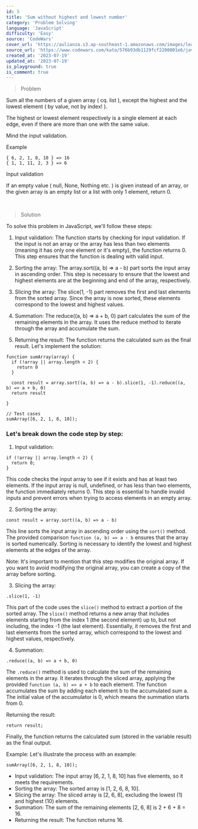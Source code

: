 ```yaml
---
id: 5
title: 'Sum without highest and lowest number'
category: 'Problem Solving'
language: 'JavaScript'
difficulty: 'Easy'
source: 'CodeWars'
cover_url: 'https://aulianza.s3.ap-southeast-1.amazonaws.com/images/learn/learn-problem-solving.png'
source_url: 'https://www.codewars.com/kata/576b93db1129fcf2200001e6/javascript'
created_at: '2023-07-19'
updated_at: '2023-07-19'
is_playground: true
is_comment: true
---
```


> Problem

Sum all the numbers of a given array ( cq. list ), except the highest and the lowest element ( by value, not by index! ).

The highest or lowest element respectively is a single element at each edge, even if there are more than one with the same value.

Mind the input validation.

Example

```
{ 6, 2, 1, 8, 10 } => 16
{ 1, 1, 11, 2, 3 } => 6
```

Input validation

If an empty value ( null, None, Nothing etc. ) is given instead of an array, or the given array is an empty list or a list with only 1 element, return 0.

&nbsp;

> Solution

To solve this problem in JavaScript, we'll follow these steps:

1.  Input validation: The function starts by checking for input validation. If the input is not an array or the array has less than two elements (meaning it has only one element or it's empty), the function returns 0. This step ensures that the function is dealing with valid input.

2.  Sorting the array: The array.sort((a, b) => a - b) part sorts the input array in ascending order. This step is necessary to ensure that the lowest and highest elements are at the beginning and end of the array, respectively.

3.  Slicing the array: The slice(1, -1) part removes the first and last elements from the sorted array. Since the array is now sorted, these elements correspond to the lowest and highest values.

4.  Summation: The reduce((a, b) => a + b, 0) part calculates the sum of the remaining elements in the array. It uses the reduce method to iterate through the array and accumulate the sum.

5.  Returning the result: The function returns the calculated sum as the final result.
    Let's implement the solution:

```
function sumArray(array) {
  if (!array || array.length < 2) {
    return 0
  }

  const result = array.sort((a, b) => a - b).slice(1, -1).reduce((a, b) => a + b, 0)
  return result

}

// Test cases
sumArray([6, 2, 1, 8, 10]);
```

### Let's break down the code step by step:

1. Input validation:

```
if (!array || array.length < 2) {
  return 0;
}
```

This code checks the input array to see if it exists and has at least two elements. If the input array is null, undefined, or has less than two elements, the function immediately returns 0. This step is essential to handle invalid inputs and prevent errors when trying to access elements in an empty array.

2.  Sorting the array:

```
const result = array.sort((a, b) => a - b)
```

This line sorts the input array in ascending order using the `sort()` method. The provided comparison `function (a, b) => a - b` ensures that the array is sorted numerically. Sorting is necessary to identify the lowest and highest elements at the edges of the array.

Note: It's important to mention that this step modifies the original array. If you want to avoid modifying the original array, you can create a copy of the array before sorting.

3.  Slicing the array:

```
.slice(1, -1)
```

This part of the code uses the `slice()` method to extract a portion of the sorted array. The `slice()` method returns a new array that includes elements starting from the index 1 (the second element) up to, but not including, the index -1 (the last element). Essentially, it removes the first and last elements from the sorted array, which correspond to the lowest and highest values, respectively.

4.  Summation:

```
.reduce((a, b) => a + b, 0)
```

The `.reduce()` method is used to calculate the sum of the remaining elements in the array. It iterates through the sliced array, applying the provided `function (a, b) => a + b` to each element. The function accumulates the sum by adding each element b to the accumulated sum a. The initial value of the accumulator is 0, which means the summation starts from 0.

Returning the result:

```
return result;
```

Finally, the function returns the calculated sum (stored in the variable result) as the final output.

Example:
Let's illustrate the process with an example:

```
sumArray([6, 2, 1, 8, 10]);
```

- Input validation: The input array [6, 2, 1, 8, 10] has five elements, so it meets the requirements.
- Sorting the array: The sorted array is [1, 2, 6, 8, 10].
- Slicing the array: The sliced array is [2, 6, 8], excluding the lowest (1) and highest (10) elements.
- Summation: The sum of the remaining elements [2, 6, 8] is 2 + 6 + 8 = 16.
- Returning the result: The function returns 16.
